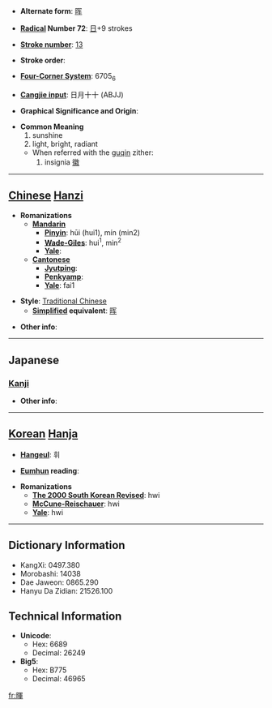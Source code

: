 * '''Alternate form''': [[晖]]

* '''[[Wiktionary:Chinese radical index| Radical]] Number 72''': [[Wiktionary:Chinese radical index 日|日]]+9 strokes

* '''[[Wiktionary:Chinese total strokes index|Stroke number]]''': [[Wiktionary:Chinese total strokes index 13|13]]

* '''Stroke order''': 

* '''[[Wiktionary:Chinese four corner index|Four-Corner System]]''': 6705<sub>6</sub>

* '''[[Wiktionary:Chinese Cangjie index|Cangjie input]]''': 日月十十 (ABJJ)

* '''Graphical Significance and Origin''': 

* '''Common Meaning'''
*#sunshine
*#light, bright, radiant
**When referred with the [[guqin]] zither:
**#insignia [[徽]] 


----

== [[Chinese]] [[Hanzi]] ==

* '''Romanizations'''
** '''[[Mandarin]]'''
*** '''[[Pinyin]]''': hūi (hui1), mín (min2)
*** '''[[Wade-Giles]]''': hui<sup>1</sup>, min<sup>2</sup>
*** '''[[Yale]]''': 
** '''[[Cantonese]]'''
*** '''[[Jyutping]]''':
*** '''[[Penkyamp]]''': 
*** '''[[Yale]]''': fai1

* '''Style''': [[Traditional Chinese]] 
** '''[[Simplified Chinese|Simplified]] equivalent''': [[晖]]

* '''Other info''': 

----

==Japanese==
===[[Kanji]]===
{{kanji|on readings=[[き]] (ki)
|kun readings=[[かがやく]] (kagayaku)
}}

* '''Other info''':  

----

== [[Korean]] [[Hanja]] ==

* '''[[Hangeul]]''': 휘

* '''[[Eumhun]] reading''': 

* '''Romanizations'''
** '''[[The 2000 South Korean Revised Romanization|The 2000 South Korean Revised]]''': hwi
** '''[[McCune-Reischauer]]''': hwi
** '''[[Yale]]''': hwi

----

== Dictionary Information ==

* KangXi: 0497.380
* Morobashi: 14038
* Dae Jaweon: 0865.290
* Hanyu Da Zidian: 21526.100

== Technical Information ==

* '''Unicode''':
** Hex: 6689
** Decimal: 26249
* '''Big5''':
** Hex: B775
** Decimal: 46965

[[fr:暉]]